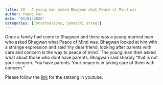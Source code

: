 ```yaml
---
title: 19 - A young man asked Bhagwan what Peace of Mind was
author: Young man
date: "04/01/2020"
categories: [Conversations, Sannidhi street]
---
```

Once a family had come to Bhagwan and there was a young married man who asked Bhagwan what Peace of Mind was. Bhagwan looked at him with a strange expression and said 'my dear friend, looking after parents with care and concern is the way to peace of mind'. The young man then asked what about those who dont have parents. Bhagwan said sharply "that is not your concern. You have parents. Your peace is in taking care of them with concern." 
 
Please follow the [link](https://youtu.be/31DfGUgBuUg?si=4o77BId8g67Ink2C) for the satsang in youtube.
